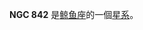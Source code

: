 {{NGCInfoBox|NGCID=NGC 842|發現者=約翰·弗里德里希·威廉·赫歇爾|發現日期=1831年1月8日|其他編號=MCG -1-6-55|曆元=J2000.0|赤經=2時9分50.7秒
|赤緯=-7°45'45"|星座=鲸鱼座|星體=星系|星等=12.7|表面亮度=12.9|藍等=13.7}}

'''NGC 842''' 是[[鲸鱼座|鲸鱼座]]的一個[[星系|星系]]。

{{NGCReference|842}}
{{Catalogs|NGC=842}}

{{Galaxy-stub}}